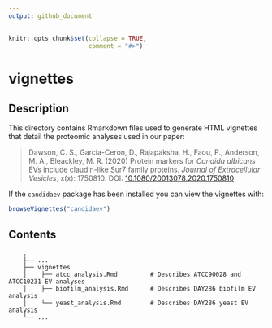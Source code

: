 ```yaml
---
output: github_document
---
```


<!-- README.md is generated from README.Rmd. Please edit that file -->

```r
knitr::opts_chunk$set(collapse = TRUE,
                      comment = "#>")
```

# vignettes

## Description

This directory contains Rmarkdown files used to generate HTML vignettes that 
detail the proteomic analyses used in our paper: 

> Dawson, C. S., Garcia-Ceron, D., Rajapaksha, H., Faou, P., Anderson, M. A., 
Bleackley, M. R. (2020) Protein markers for _Candida albicans_ EVs include 
claudin-like Sur7 family proteins. _Journal of Extracellular_ 
_Vesicles_, x(x): 1750810. DOI: 
[10.1080/20013078.2020.1750810](https://doi.org/10.1080/20013078.2020.1750810)

If the `candidaev` package has been installed you can view the vignettes with:

```r
browseVignettes("candidaev")
```

## Contents
```
    .
    ├── ...
    ├── vignettes
    │    ├── atcc_analysis.Rmd         # Describes ATCC90028 and ATCC10231 EV analyses
    │    ├── biofilm_analysis.Rmd      # Describes DAY286 biofilm EV analysis
    │    └── yeast_analysis.Rmd        # Describes DAY286 yeast EV analysis
    └── ...

```
